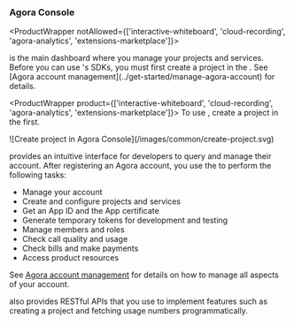 ### Agora Console

<ProductWrapper notAllowed={['interactive-whiteboard', 'cloud-recording', 'agora-analytics', 'extensions-marketplace']}>
<Link to="{{Global.AGORA_CONSOLE_URL}}"><Vg k="CONSOLE" /></Link> is the main dashboard where you manage your <Vg k="COMPANY" /> projects and services. Before you can use <Vg k="COMPANY" />'s SDKs, you must first create a project in the <Vg k="CONSOLE" />. See [Agora account management](../get-started/manage-agora-account) for
  details.
</ProductWrapper>

<ProductWrapper product={['interactive-whiteboard', 'cloud-recording', 'agora-analytics', 'extensions-marketplace']}>
To use <Vg k="COMPANY" /> <Vpd k="NAME" />, create a project in the <Link to="{{Global.AGORA_CONSOLE_URL}}"><Vg k="CONSOLE" /></Link> first.
</ProductWrapper>

<ProductWrapper notAllowed="interactive-whiteboard">
![Create project in Agora Console](/images/common/create-project.svg)
</ProductWrapper>

<Vg k="CONSOLE" /> provides an intuitive interface for developers to query and manage their <Vg k="COMPANY" /> account. After registering an Agora account, you use the <Vg k="CONSOLE" /> to perform the following tasks:

- Manage your account
- Create and configure <Vg k="COMPANY" /> projects and services
- Get an App ID and the App certificate
- Generate temporary tokens for development and testing
- Manage members and roles
- Check call quality and usage
- Check bills and make payments
- Access product resources

See [Agora account management](../whiteboard-sdk/get-started/manage-agora-account) for details on how to manage all aspects of your <Vg k="COMPANY" /> account.

<Vg k="COMPANY" /> also provides RESTful APIs that you use to implement features such as creating a project and fetching usage numbers programmatically.


